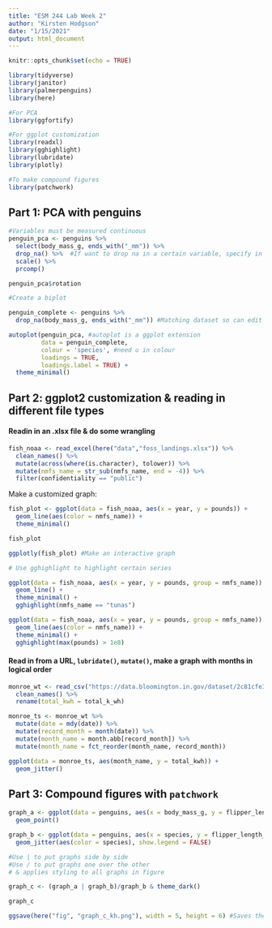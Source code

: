 ```yaml
---
title: "ESM 244 Lab Week 2"
author: "Kirsten Hodgson"
date: "1/15/2021"
output: html_document
---
```


```r
knitr::opts_chunk$set(echo = TRUE)

library(tidyverse)
library(janitor)
library(palmerpenguins)
library(here)

#For PCA
library(ggfortify)

#For ggplot customization
library(readxl)
library(gghighlight)
library(lubridate)
library(plotly)

#To make compound figures
library(patchwork)
```

## Part 1: PCA with penguins

```r
#Variables must be measured continuous
penguin_pca <- penguins %>% 
  select(body_mass_g, ends_with("_mm")) %>% 
  drop_na() %>%  #If want to drop na in a certain variable, specify in fxn
  scale() %>% 
  prcomp()

penguin_pca$rotation

#Create a biplot

penguin_complete <- penguins %>% 
  drop_na(body_mass_g, ends_with("_mm")) #Matching dataset so can edit aes()

autoplot(penguin_pca, #autoplot is a ggplot extension
         data = penguin_complete,
         colour = 'species', #need u in colour
         loadings = TRUE,
         loadings.label = TRUE) +
  theme_minimal()
```

## Part 2: ggplot2 customization & reading in different file types

#### Readin in an .xlsx file & do some wrangling

```r
fish_noaa <- read_excel(here("data","foss_landings.xlsx")) %>% 
  clean_names() %>% 
  mutate(across(where(is.character), tolower)) %>% 
  mutate(nmfs_name = str_sub(nmfs_name, end = -4)) %>% 
  filter(confidentiality == "public")
```

Make a customized graph:
```r
fish_plot <- ggplot(data = fish_noaa, aes(x = year, y = pounds)) +
  geom_line(aes(color = nmfs_name)) +
  theme_minimal()

fish_plot

ggplotly(fish_plot) #Make an interactive graph

# Use gghighlight to highlight certain series

ggplot(data = fish_noaa, aes(x = year, y = pounds, group = nmfs_name)) +
  geom_line() +
  theme_minimal() +
  gghighlight(nmfs_name == "tunas")

ggplot(data = fish_noaa, aes(x = year, y = pounds, group = nmfs_name)) +
  geom_line(aes(color = nmfs_name)) +
  theme_minimal() +
  gghighlight(max(pounds) > 1e8)
```

#### Read in from a URL, `lubridate()`, `mutate()`, make a graph with months in logical order

```r
monroe_wt <- read_csv("https://data.bloomington.in.gov/dataset/2c81cfe3-62c2-46ed-8fcf-83c1880301d1/resource/13c8f7aa-af51-4008-80a9-56415c7c931e/download/mwtpdailyelectricitybclear.csv") %>% 
  clean_names() %>% 
  rename(total_kwh = total_k_wh)
```

```r
monroe_ts <- monroe_wt %>% 
  mutate(date = mdy(date)) %>% 
  mutate(record_month = month(date)) %>% 
  mutate(month_name = month.abb[record_month]) %>% 
  mutate(month_name = fct_reorder(month_name, record_month))

ggplot(data = monroe_ts, aes(month_name, y = total_kwh)) + 
  geom_jitter()
```

## Part 3: Compound figures with `patchwork`

```r
graph_a <- ggplot(data = penguins, aes(x = body_mass_g, y = flipper_length_mm)) +
  geom_point()

graph_b <- ggplot(data = penguins, aes(x = species, y = flipper_length_mm)) +
  geom_jitter(aes(color = species), show.legend = FALSE)

#Use | to put graphs side by side
#Use / to put graphs one over the other
# & applies styling to all graphs in figure

graph_c <- (graph_a | graph_b)/graph_b & theme_dark()

graph_c

ggsave(here("fig", "graph_c_kh.png"), width = 5, height = 6) #Saves the most recent graph in ggplot's "brain"
```

